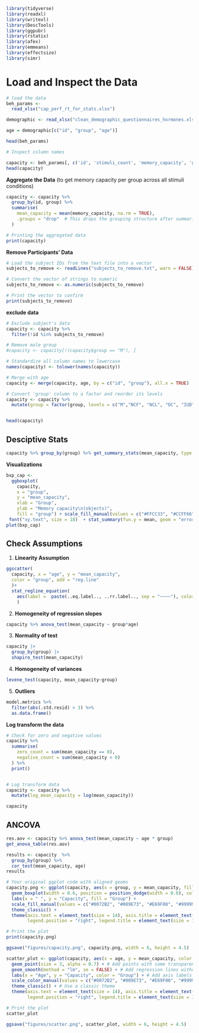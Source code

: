 

```{r message=FALSE, warning=FALSE, include=FALSE, paged.print=FALSE}
library(tidyverse)
library(readxl)
library(writexl)
library(DescTools)
library(ggpubr)
library(rstatix)
library(afex)
library(emmeans)
library(effectsize)
library(simr)
```

# Load and Inspect the Data

```{r}
# load the data
beh_params <-
  read_xlsx("cap_perf_rt_for_stats.xlsx")

demographic <- read_xlsx("clean_demographic_questionnaires_hormones.xlsx")

age = demographic[c("id", "group", "age")]

head(beh_params)

```

```{r}
# Inspect column names

capacity <- beh_params[, c('id', 'stimuli_count', 'memory_capacity', 'group')]
head(capacity)

```

**Aggregate the Data** (to get memory capacity per group across all stimuli conditions)

```{r}

capacity <- capacity %>%
  group_by(id, group) %>%
  summarise(
    mean_capacity = mean(memory_capacity, na.rm = TRUE),
    .groups = "drop"  # This drops the grouping structure after summarising
  )

# Printing the aggregated data
print(capacity)
```


**Remove Participants' Data**

```{r}
# Load the subject IDs from the text file into a vector
subjects_to_remove <- readLines("subjects_to_remove.txt", warn = FALSE)

# Convert the vector of strings to numeric
subjects_to_remove <- as.numeric(subjects_to_remove)

# Print the vector to confirm
print(subjects_to_remove)

```

**exclude data**

```{r}

# Exclude subject's data
capacity <- capacity %>%
  filter(!id %in% subjects_to_remove)

# Remove male group
#capacity <- capacity[!(capacity$group == "M"), ]

# Standardize all column names to lowercase
names(capacity) <- tolower(names(capacity))

# Merge with age
capacity <- merge(capacity, age, by = c("id", "group"), all.x = TRUE)

# Convert 'group' column to a factor and reorder its levels
capacity <- capacity %>%
  mutate(group = factor(group, levels = c("M","NCF", "NCL", "OC", "IUD")))


head(capacity)
```

##  **Desciptive Stats**
```{r}
capacity %>% group_by(group) %>% get_summary_stats(mean_capacity, type = "mean_sd")
```

**Visualizations**
```{r}

bxp_cap <-
  ggboxplot(
    capacity, 
    x = "group",
    y = "mean_capacity",
    xlab = "Group",
    ylab = "Memory capacity\n(objects)",
    fill = "group") + scale_fill_manual(values = c("#FFCC33", "#CCFF66", "#FF99CC", "#9966CC", "#00CCFF")) + theme(legend.position = "none") + font("axis.title", size = 22) + 
 font("xy.text", size = 18)  + stat_summary(fun.y = mean, geom = "errorbar", aes(ymax = ..y.., ymin = ..y.., group = factor(group)), width = 0.8, linetype = "dashed", position = position_dodge())
plot(bxp_cap)
```


## **Check Assumptions**

1. **Linearity Assumption**

```{r}
ggscatter(
  capacity, x = "age", y = "mean_capacity",
  color = "group", add = "reg.line"
  )+
  stat_regline_equation(
    aes(label =  paste(..eq.label.., ..rr.label.., sep = "~~~~"), color = group)
    )
```


2. **Homogeneity of regression slopes**

```{r}

capacity %>% anova_test(mean_capacity ~ group*age)

```


3. **Normality of test**


```{r}
capacity |> 
  group_by(group) |> 
  shapiro_test(mean_capacity)
```


4. **Homogeneity of variances**

```{r}
levene_test(capacity, mean_capacity~group)

```

5. **Outliers**

```{r}

model.metrics %>% 
  filter(abs(.std.resid) > 3) %>%
  as.data.frame()
```

**Log transform the data**

```{r}

# Check for zero and negative values
capacity %>%
  summarise(
    zero_count = sum(mean_capacity == 0),
    negative_count = sum(mean_capacity < 0)
  ) %>%
  print()


# Log transform data 
capacity <- capacity %>%
  mutate(log_mean_capacity = log(mean_capacity))

capacity
```


## **ANCOVA**
```{r}
res.aov <- capacity %>% anova_test(mean_capacity ~ age * group)
get_anova_table(res.aov)

```

```{r}
results <- capacity  %>%
  group_by(group) %>%
  cor_test(mean_capacity, age)
results
```


```{r}

# Your original ggplot code with aligned geoms
capacity.png <- ggplot(capacity, aes(x = group, y = mean_capacity, fill = group)) +
  geom_boxplot(width = 0.6, position = position_dodge(width = 0.8), color = "black", alpha = 0.7, outlier.shape = TRUE) + 
  labs(x = " ", y = "Capacity", fill = "Group") +
  scale_fill_manual(values = c("#0072B2", "#009E73", "#E69F00", "#999999", "#CC79A7")) +
  theme_classic() +
  theme(axis.text = element_text(size = 14), axis.title = element_text(size = 18),
        legend.position = "right", legend.title = element_text(size = 16), legend.text = element_text(size = 14)) 

# Print the plot
print(capacity.png)
```

```{r}
ggsave("figures/capacity.png", capacity.png, width = 6, height = 4.5)
```


```{r}
scatter_plot <- ggplot(capacity, aes(x = age, y = mean_capacity, color = group)) +
  geom_point(size = 3, alpha = 0.7) + # Add points with some transparency
  geom_smooth(method = "lm", se = FALSE) + # Add regression lines without confidence intervals
  labs(x = "Age", y = "Capacity", color = "Group") + # Add axis labels and legend title
  scale_color_manual(values = c("#0072B2", "#009E73", "#E69F00", "#999999", "#CC79A7")) + # Use scale_color_manual for color aesthetic
  theme_classic() + # Use a classic theme
  theme(axis.text = element_text(size = 14), axis.title = element_text(size = 18),
        legend.position = "right", legend.title = element_text(size = 16), legend.text = element_text(size = 14))

# Print the plot
scatter_plot
```
```{r}
ggsave("figures/scatter.png", scatter_plot, width = 6, height = 4.5)
```


